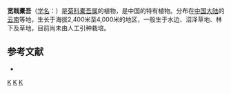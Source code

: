 {{Speciesbox 
| taxon = Ligularia latihastata
| authority = (W. W. Smith) Hand.-Mazz.
}}

'''宽戟橐吾'''（[[学名|学名]]：{{lang|la|''Ligularia latihastata''}}）是[[菊科|菊科]][[橐吾属|橐吾属]]的植物，是中国的特有植物。分布在[[中国大陆|中国大陆]]的[[云南|云南]]等地，生长于海拔2,400米至4,000米的地区，一般生于水边、沼泽草地、林下及草地，目前尚未由人工引种栽培。

== 参考文献 ==
<div class="references-small">
* {{cite web| url =http://www.bioinfo.cn/db05/KmzwSpecies.php?action=view&id=4509| title =宽戟橐吾| work =《中国高等植物数据库全库》| publisher =中国科学院微生物研究所| author =昆明植物研究所| accessdate =2009-02-25| deadurl =yes| archiveurl =https://web.archive.org/web/20160305043651/http://www.bioinfo.cn/db05/KmzwSpecies.php?action=view&id=4509| archivedate =2016-03-05}}
</div>
{{Taxonbar|from=Q10951536}}

[[Category:橐吾属|K]]
[[Category:中國特有植物|K]]
[[Category:云南植物|K]]